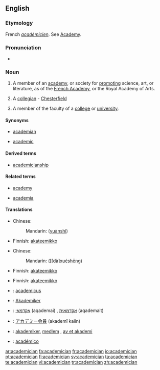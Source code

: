 ==English==

===Etymology===
French ''[[académicien]]''. See [[Academy]].

===Pronunciation===
*{{IPA|/əˌkædəˈmɪʃən/}}

===Noun===
{{en-noun}}

# A member of an [[academy]], or society for [[promoting]] science, art, or literature, as of the [[French Academy]], or the Royal Academy of Arts.
# {{rare}} A [[collegian]] - [[Chesterfield]]
# A member of the faculty of a [[college]] or [[university]].

====Synonyms====
{{rel-top|member of university faculty}}
* [[academian]]
{{rel-mid}}
* [[academic]]
{{rel-bottom}}

====Derived terms====
*[[academicianship]]

====Related terms====
{{rel-top|terms related to academician}}
* [[academy]]
{{rel-mid}}
* [[academia]]
{{rel-bottom}}

====Translations====
{{trans-top|member of an academy}}
* Chinese:
*:Mandarin: {{zh-ts|[[院]][[士]]|[[院]][[士]]}} ([[yuàn]][[shì]])
* Finnish: [[akateemikko]]
{{trans-mid}}
{{trans-bottom}}

{{trans-top|collegian}}
* Chinese:
*:Mandarin: {{zh-ts|[[大學]][[生]]|[[大学]][[生]]}} ([[dà][[xué]][[shēng]])
* Finnish: [[akateemikko]]
{{trans-mid}}
{{trans-bottom}}

{{trans-top|member faculty}}
* Finnish: [[akateemikko]]
{{trans-mid}}
{{trans-bottom}}

{{checktrans-top}}
* {{ttbc|Dutch}}: [[academicus]] {{m}}
* {{ttbc|German}}: [[Akademiker]] {{m}}
{{trans-mid}}
* {{ttbc|Hebrew}}: [[אקדמאי]] (aqademai) {{m}}, [[אקדמאית]] (aqademait) {{f}}
* {{ttbc|Japanese}}: [[アカデミー会員]] (akademī kaiin)
* {{ttbc|Norwegian}}: [[akademiker]], [[medlem]] {{n}}, [[av et akademi]]
* {{ttbc|Spanish}}: [[académico]] {{m}}
{{trans-bottom}}

[[ar:academician]]
[[fa:academician]]
[[fr:academician]]
[[io:academician]]
[[pt:academician]]
[[fi:academician]]
[[sv:academician]]
[[ta:academician]]
[[te:academician]]
[[vi:academician]]
[[tr:academician]]
[[zh:academician]]